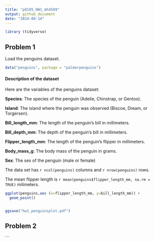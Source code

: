 ```yaml
---
title: "p8105_HW1_mh4589"
output: github_document
date: "2024-09-14"
---
```

```r
library (tidyverse)
```

## Problem 1

Load the penguins dataset.
```r
data("penguins", package = "palmerpenguins")

```

#### Description of the dataset
Here are the variables of the penguins dataset:

**Species**: The species of the penguin (Adelie, Chinstrap, or Gentoo).

**Island**: The island where the penguin was observed (Biscoe, Dream, or Torgersen).

**Bill_length_mm**: The length of the penguin's bill in millimeters.

**Bill_depth_mm**: The depth of the penguin's bill in millimeters.

**Flipper_length_mm**: The length of the penguin's flipper in millimeters.

**Body_mass_g**: The body mass of the penguin in grams.

**Sex**: The sex of the penguin (male or female)

The data set has `r ncol(penguins)` columns and `r nrow(penguins)` rows.

The mean flipper length is `r mean(penguins$flipper_length_mm, na.rm = TRUE)` milimeters.

```r
ggplot(penguins,aes (x=flipper_length_mm, y=bill_length_mm)) +
  geom_point()


ggsave("hw1_penguinsplot.pdf")

```

## Problem 2

```
